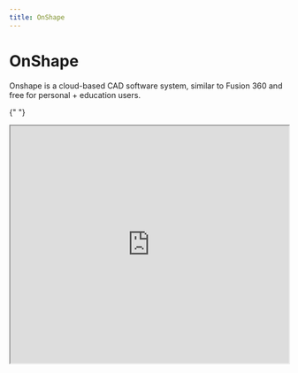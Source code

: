 ```yaml
---
title: OnShape
---
```


# OnShape

Onshape is a cloud-based CAD software system, similar to Fusion 360 and free for personal + education users.

{" "}
<iframe
  width="100%"
  height="430"
  src="https://www.youtube.com/embed/DeQalcgQbAs"
/>

As a cloud-native, completely portable and device-agnostic solution, Onshape is accessible from any computer, tablet or phone (iOS or Android) through a web browser or mobile app. Modeling in a secure cloud workspace, users never lose their designs due to data corruption or CAD crashes.

Onshape is perfect for open-source projects, making it easier than ever for your contributors to instantly share designs and collaborate from anywhere in the world without having to download or install any software.

![Screenshot of OnShape](https://media.tewahi.com/onshape.webp)

## Supported filetypes

STL (best for 3D printing), 3DM, ASM, CAM360, CATPart, CATProduct, DWG, DXF, F3D, FBX, G, IAM, IGE, IGS, IPT, NEU, OBJ, PRT, SAB, SAT, SKP, SLDASM, SLDPRT, SMB, SMT, STE, STE, STP, WIRE, 123DX

## Minimum system requirements

A modern, WebGL supported browser. Integrated graphics with 4GB or more VRAM, or dedicated GPU with 1 GB or more VRAM.

## Downloads

[Launch OnShape](https://www.onshape.com/en/products/free)
